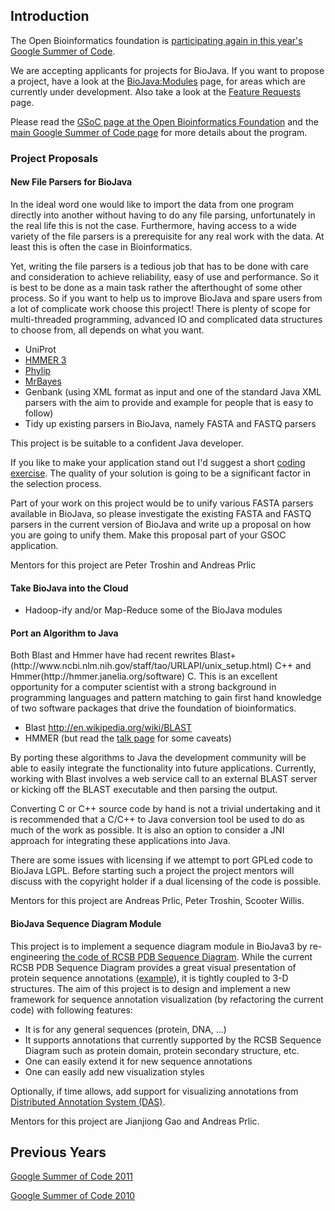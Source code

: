 == Introduction ==

The Open Bioinformatics foundation is [http://www.open-bio.org/wiki/Google_Summer_of_Code participating again in this year's Google Summer of Code].

We are accepting applicants for projects for BioJava. If you want to propose a project, have a look at the [[BioJava:Modules]] page, for areas which are currently under development. Also take a look at the [[BioJava3_Feature_Requests|Feature Requests]] page.

Please read the [http://www.open-bio.org/wiki/Google_Summer_of_Code GSoC page at the Open Bioinformatics Foundation] and the [http://code.google.com/soc main Google Summer of Code page] for more details about the program.

=== Project Proposals ===

==== New File Parsers for BioJava ====

In the ideal word one would like to import the data from one program directly into another without having to do any file parsing, unfortunately in the real life this is not the case. Furthermore, having access to a wide variety of the file parsers is a prerequisite for any real work with the data. At least this is often the case in Bioinformatics. 

Yet, writing the file parsers is a tedious job that has to be done with care and consideration to achieve reliability, easy of use and performance. So it is best to be done as a main task rather the afterthought of some other process. So if you want to help us to improve BioJava and spare users from a lot of complicate work choose this project!
There is plenty of scope for multi-threaded programming, advanced IO and complicated data structures to choose from, all depends on what you want. 

* UniProt
* [http://hmmer.janelia.org HMMER 3]
* [http://evolution.genetics.washington.edu/phylip.html Phylip]  
* [http://mrbayes.sourceforge.net MrBayes]
* Genbank (using XML format as input and one of the standard Java XML parsers with the aim to provide and example for people that is easy to follow)
* Tidy up existing parsers in BioJava, namely FASTA and FASTQ parsers

This project is be suitable to a confident Java developer.

If you like to make your application stand out I'd suggest a short [[coding exercise]].
The quality of your solution is going to be a significant factor in the selection process. 

Part of your work on this project would be to unify various FASTA parsers available in BioJava, so please investigate the existing FASTA and FASTQ parsers in the current version of BioJava and write up a proposal on how you are going to unify them. Make this proposal part of your GSOC application.   
 
Mentors for this project are Peter Troshin and Andreas Prlic

==== Take BioJava into the Cloud ====

* Hadoop-ify and/or Map-Reduce some of the BioJava modules

==== Port an Algorithm to Java ====

Both Blast and Hmmer have had recent rewrites Blast+(http://www.ncbi.nlm.nih.gov/staff/tao/URLAPI/unix_setup.html) C++ and Hmmer(http://hmmer.janelia.org/software) C. 
This is an excellent opportunity for a computer scientist with a strong background in programming languages and pattern matching to gain first hand knowledge of two software packages that drive the foundation of bioinformatics.  

* Blast http://en.wikipedia.org/wiki/BLAST
* HMMER (but read the [[Talk:Google_Summer_of_Code_2012#HMMER|talk page]] for some caveats)

By porting these algorithms to Java the development community will be able to easily integrate the functionality into future applications. Currently, working with Blast involves a web service call to an external BLAST server or kicking off the BLAST executable and then parsing the output. 

Converting C or C++ source code by hand is not a trivial undertaking and it is recommended that a C/C++ to Java conversion tool be used to do as much of the work as possible. It is also an option to consider a JNI approach for integrating these applications into Java.

There are some issues with licensing if we attempt to port GPLed code to BioJava LGPL. Before starting such a project the project mentors will discuss with the copyright holder if a dual licensing of the code is possible.

Mentors for this project are Andreas Prlic, Peter Troshin, Scooter Willis.

==== BioJava Sequence Diagram Module ====

This project is to implement a sequence diagram module in BioJava3 by re-engineering [http://code.open-bio.org/RCSB_SequenceViewer/?root=biojava the code of RCSB PDB Sequence Diagram]. While the current RCSB PDB Sequence Diagram provides a great visual presentation of protein sequence annotations ([http://www.pdb.org/pdb/explore/remediatedSequence.do?structureId=2YER example]), it is tightly coupled to 3-D structures. The aim of this project is to design and implement a new framework for sequence annotation visualization (by refactoring the current code) with following features:

* It is for any general sequences (protein, DNA, ...)
* It supports annotations that currently supported by the RCSB Sequence Diagram such as protein domain, protein secondary structure, etc.
* One can easily extend it for new sequence annotations
* One can easily add new visualization styles

Optionally, if time allows, add support for visualizing annotations from [http://www.biodas.org/wiki/Main_Page Distributed Annotation System (DAS)].

Mentors for this project are Jianjiong Gao and Andreas Prlic.

== Previous Years ==

[[Google Summer of Code 2011]]

[[Google Summer of Code 2010]]